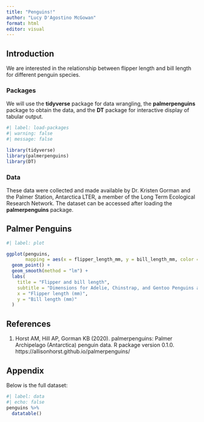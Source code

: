 ```yaml
---
title: "Penguins!"
author: "Lucy D'Agostino McGowan"
format: html
editor: visual
---
```


## Introduction

We are interested in the relationship between flipper length and bill length for different penguin species. 

### Packages

We will use the **tidyverse** package for data wrangling, the **palmerpenguins** package to obtain the data, and the **DT** package for interactive display of tabular output.

```r
#| label: load-packages
#| warning: false
#| message: false

library(tidyverse)
library(palmerpenguins)
library(DT)
```


### Data

These data were collected and made available by Dr. Kristen Gorman and the Palmer Station, Antarctica LTER, a member of the Long Term Ecological Research Network. The dataset can be accessed after loading the **palmerpenguins** package.

## Palmer Penguins

```r
#| label: plot

ggplot(penguins, 
       mapping = aes(x = flipper_length_mm, y = bill_length_mm, color = species)) +
  geom_point() +
  geom_smooth(method = "lm") +
  labs(
    title = "Flipper and bill length",
    subtitle = "Dimensions for Adelie, Chinstrap, and Gentoo Penguins at Palmer Station LTER",
    x = "Flipper length (mm)",
    y = "Bill length (mm)"
  )
```

## References

1. Horst AM, Hill AP, Gorman KB (2020). palmerpenguins: Palmer
Archipelago (Antarctica) penguin data. R package version 0.1.0.
https://allisonhorst.github.io/palmerpenguins/

## Appendix 

Below is the full dataset:

```r
#| label: data
#| echo: false
penguins %>% 
  datatable()
```
